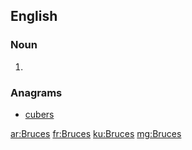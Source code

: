 ==English==

===Noun===
{{head|en|plural}}

# {{plural of|Bruce|lang=en|nocat=1}}

===Anagrams===
* [[cubers#English|cubers]]

[[ar:Bruces]]
[[fr:Bruces]]
[[ku:Bruces]]
[[mg:Bruces]]